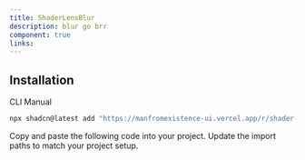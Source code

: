 ```yaml
---
title: ShaderLensBlur
description: blur go brr
component: true
links:
---
```


<ComponentPreview
  name="shader-lens-blur-demo"
  className="[&_.preview>[data-orientation=vertical]]:sm:max-w-[70%]"
  description="All variations"
/>

## Installation

<Tabs defaultValue="cli">

<TabsList>
  <TabsTrigger value="cli">CLI</TabsTrigger>
  <TabsTrigger value="manual">Manual</TabsTrigger>
</TabsList>

<TabsContent value="cli">

```bash
npx shadcn@latest add "https://manfromexistence-ui.vercel.app/r/shader-lens-blur"
```

</TabsContent>
  <TabsContent value="manual">
    <Steps>
      <Step>Copy and paste the following code into your project.</Step>
      <ComponentSource name="shader-lens-blur" />
      <Step>Update the import paths to match your project setup.</Step>
    </Steps>
  </TabsContent>
</Tabs>
